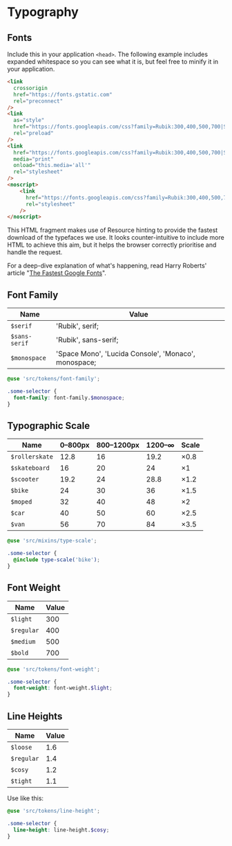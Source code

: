 
<Meta title="Styles | Typography" />

# Typography

## Fonts

Include this in your application `<head>`. The following example includes expanded whitespace so you can see what it is, but feel free to minify it in your application.

```html
<link
  crossorigin
  href="https://fonts.gstatic.com"
  rel="preconnect"
/>
<link
  as="style"
  href="https://fonts.googleapis.com/css?family=Rubik:300,400,500,700|Space+Mono&display=swap"
  rel="preload"
/>
<link
  href="https://fonts.googleapis.com/css?family=Rubik:300,400,500,700|Space+Mono&display=swap"
  media="print"
  onload="this.media='all'"
  rel="stylesheet"
/>
<noscript>
    <link
      href="https://fonts.googleapis.com/css?family=Rubik:300,400,500,700|Space+Mono&display=swap"
      rel="stylesheet"
    />
</noscript>
```

This HTML fragment makes use of Resource hinting to provide the fastest download of the typefaces we use. It looks counter-intuitive to include more HTML to achieve this aim, but it helps the browser correctly prioritise and handle the request.

For a deep-dive explanation of what's happening, read Harry Roberts' article "[The Fastest Google Fonts](https://csswizardry.com/2020/05/the-fastest-google-fonts/)".

## Font Family

Name          | Value
--------------|-----------------------------------------------------
`$serif`      | 'Rubik', serif;
`$sans-serif` | 'Rubik', sans-serif;
`$monospace`  | 'Space Mono', 'Lucida Console', 'Monaco', monospace;

```scss
@use 'src/tokens/font-family';

.some-selector {
  font-family: font-family.$monospace;
}
```

## Typographic Scale

Name           | 0–800px | 800–1200px | 1200–∞ | Scale
---------------|---------|------------|--------|-----------
`$rollerskate` | 12.8    | 16         | 19.2   | &times;0.8
`$skateboard`  | 16      | 20         | 24     | &times;1
`$scooter`     | 19.2    | 24         | 28.8   | &times;1.2
`$bike`        | 24      | 30         | 36     | &times;1.5
`$moped`       | 32      | 40         | 48     | &times;2
`$car`         | 40      | 50         | 60     | &times;2.5
`$van`         | 56      | 70         | 84     | &times;3.5

```scss
@use 'src/mixins/type-scale';

.some-selector {
  @include type-scale('bike');
}
```

## Font Weight

Name       | Value
-----------|------
`$light`   | 300
`$regular` | 400
`$medium`  | 500
`$bold`    | 700

```scss
@use 'src/tokens/font-weight';

.some-selector {
  font-weight: font-weight.$light;
}
```

## Line Heights

Name       | Value
-----------|------
`$loose`   | 1.6
`$regular` | 1.4
`$cosy`    | 1.2
`$tight`   | 1.1

Use like this:

```scss
@use 'src/tokens/line-height';

.some-selector {
  line-height: line-height.$cosy;
}
```
